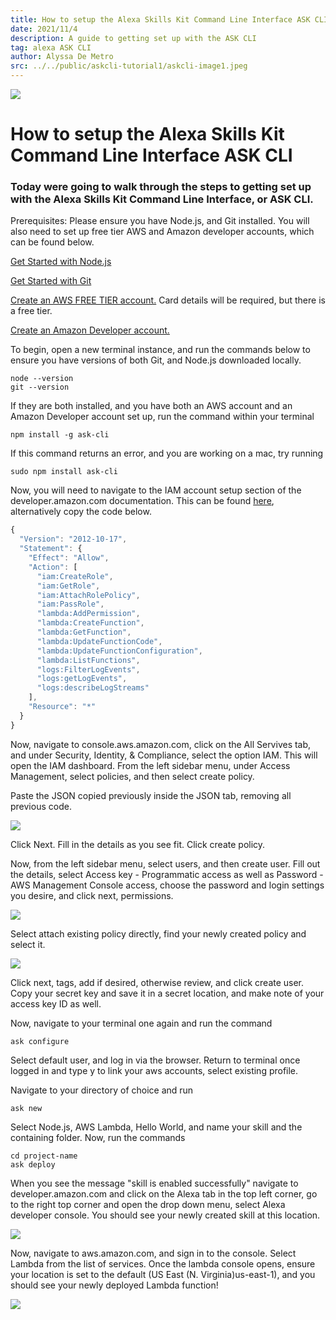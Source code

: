 ```yaml
---
title: How to setup the Alexa Skills Kit Command Line Interface ASK CLI
date: 2021/11/4
description: A guide to getting set up with the ASK CLI
tag: alexa ASK CLI 
author: Alyssa De Metro
src: ../../public/askcli-tutorial1/askcli-image1.jpeg
---
```


![](../../public/askcli-tutorial1/askcli-image1.jpeg)

# How to setup the Alexa Skills Kit Command Line Interface ASK CLI

### Today were going to walk through the steps to getting set up with the Alexa Skills Kit Command Line Interface, or ASK CLI.

Prerequisites: Please ensure you have Node.js, and Git installed. You will also need to set up free tier AWS and Amazon developer accounts, which can be found below.

[Get Started with Node.js](https://nodejs.org/en/)

[Get Started with Git](https://git-scm.com/downloads)

[Create an AWS FREE TIER account.](https://aws.amazon.com/) Card details will be required, but there is a free tier.

[Create an Amazon Developer account.](https://developer.amazon.com/)

To begin, open a new terminal instance, and run the commands below to ensure you have versions of both Git, and Node.js downloaded locally.

```ssh
node --version
git --version
```

If they are both installed, and you have both an AWS account and an Amazon Developer account set up, run the command within your terminal

```ssh
npm install -g ask-cli
```

If this command returns an error, and you are working on a mac, try running

```ssh
sudo npm install ask-cli
```

Now, you will need to navigate to the IAM account setup section of the developer.amazon.com documentation. This can be found [here](https://developer.amazon.com/en-US/docs/alexa/smapi/manage-credentials-with-ask-cli.html#create-aws-credentials), alternatively copy the code below.

```javascript
{
  "Version": "2012-10-17",
  "Statement": {
    "Effect": "Allow",
    "Action": [
      "iam:CreateRole",
      "iam:GetRole",
      "iam:AttachRolePolicy",
      "iam:PassRole",
      "lambda:AddPermission",
      "lambda:CreateFunction",
      "lambda:GetFunction",
      "lambda:UpdateFunctionCode",
      "lambda:UpdateFunctionConfiguration",
      "lambda:ListFunctions",
      "logs:FilterLogEvents",
      "logs:getLogEvents",
      "logs:describeLogStreams"
    ],
    "Resource": "*"
  }
}
```

Now, navigate to console.aws.amazon.com, click on the All Servives tab, and under Security, Identity, & Compliance, select the option IAM. This will open the IAM dashboard. From the left sidebar menu, under Access Management, select policies, and then select create policy.

Paste the JSON copied previously inside the JSON tab, removing all previous code. 

![](../../public/askcli-tutorial1/askcli-image2.jpeg)

Click Next. Fill in the details as you see fit. Click create policy.

Now, from the left sidebar menu, select users, and then create user. Fill out the details, select Access key - Programmatic access as well as Password - AWS Management Console access, choose the password and login settings you desire, and click next, permissions.

![](../../public/askcli-tutorial1/askcli-image3.jpeg)


Select attach existing policy directly, find your newly created policy and select it.

![](../../public/askcli-tutorial1/askcli-image4.jpeg)


Click next, tags, add if desired, otherwise review, and click create user. Copy your secret key and save it in a secret location, and make note of your access key ID as well.


Now, navigate to your terminal one again and run the command

```ssh
ask configure
```

Select default user, and log in via the browser. Return to terminal once logged in and type y to link your aws accounts, select existing profile.


Navigate to your directory of choice and run 

```ssh
ask new
```

Select Node.js, AWS Lambda, Hello World, and name your skill and the containing folder. Now, run the commands

```ssh
cd project-name
ask deploy
```

When you see the message "skill is enabled successfully" navigate to developer.amazon.com and click on the Alexa tab in the top left corner, go to the right top corner and open the drop down menu, select Alexa developer console. You should see your newly created skill at this location.

![](../../public/askcli-tutorial1/askcli-image5.jpeg)

Now, navigate to aws.amazon.com, and sign in to the console. Select Lambda from the list of services. Once the lambda console opens, ensure your location is set to the default (US East (N. Virginia)us-east-1), and you should see your newly deployed Lambda function!

![](../../public/askcli-tutorial1/askcli-image6.jpeg)